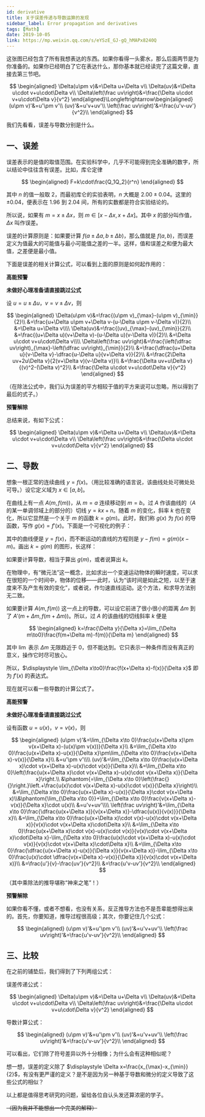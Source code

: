 ```yaml
---
id: derivative
title: 关于误差传递与导数运算的发现
sidebar_label: Error propagation and derivatives
tags: [Math]
date: 2019-10-05
link: https://mp.weixin.qq.com/s/eYSzE_GJ-gQ_hMAPx8240Q
---
```



<DocMetadataBanner frontMatter={frontMatter} />

这张图已经包含了所有我想表达的东西。如果你看得一头雾水，那么后面两节是为你准备的。如果你已经明白了它在表达什么，那你基本就已经读完了这篇文章，直接去第三节吧。

$$
\begin{aligned}
\Delta(u\pm v)&=\Delta u+\Delta v\\
\Delta(uv)&=\Delta u\cdot v+u\cdot\Delta v\\
\Delta\left(\frac uv\right)&=\frac{\Delta u\cdot v+u\cdot\Delta v}{v^2}
\end{aligned}\Longleftrightarrow\begin{aligned}
(u\pm v)'&=u'\pm v'\\
(uv)'&=u'v+uv'\\
\left(\frac uv\right)'&=\frac{u'v-uv'}{v^2}\\
\end{aligned}
$$

我们先看看，误差与导数分别是什么。

## 一、误差

误差表示的是值的取值范围。在实验科学中，几乎不可能得到完全准确的数字，所以结论中往往含有误差。比如，库仑定律

$$
\begin{aligned}
F=k\cdot\frac{Q_1Q_2}{r^n}
\end{aligned}
$$

其中 $n$ 的值一般取 $2$，而最初库仑的实验表明，$n$ 大概是 $2.00±0.04$。这里的 $±0.04$，便表示在 $1.96$ 到 $2.04$ 间，所有的实数都是符合实验结论的。

所以说，如果有 $m=x±\Delta x$，则 $m∈[x-\Delta x, x+\Delta x]$。其中 $x$ 的部分叫作值，$\Delta x$ 叫作误差。

误差的计算原则是：如果要计算 $f(a±\Delta a, b±\Delta b)$，那么值就是 $f(a,b)$，而误差定义为值最大的可能值与最小可能值之差的一半。这样，值和误差之和便为最大值，之差便是最小值。

下面是误差的相关计算公式，可以看到上面的原则是如何起作用的：

<p style={{color: 'red'}}><b>高能预警</b></p>
<p style={{color: 'red'}}><b>未做好心理准备请直接跳过公式</b></p>

设 $u=u±\Delta u$，$v=v±\Delta v$，则

$$
\begin{aligned}
\Delta(u\pm v)&=\frac{(u\pm v)_{\max}-(u\pm v)_{\min}}{2}\\
&=\frac{u+\Delta u\pm v+\Delta v-(u-\Delta u\pm v-\Delta v)}{2}\\
&=\Delta u+\Delta v\\\\
\Delta(uv)&=\frac{(uv)_{\max}-(uv)_{\min}}{2}\\
&=\frac{(u+\Delta u)(v+\Delta v)-(u-\Delta u)(v-\Delta v)}{2}\\
&=\Delta u\cdot v+u\cdot\Delta v\\\\
\Delta\left(\frac uv\right)&=\frac{\left(\dfrac uv\right)_{\max}-\left(\dfrac uv\right)_{\min}}{2}\\
&=\frac{\dfrac{u+\Delta u}{v-\Delta v}-\dfrac{u-\Delta u}{v+\Delta v}}{2}\\
&=\frac{2\Delta uv+2u\Delta v}{2(v+\Delta v)(v-\Delta v)}\\
&=\frac{\Delta uv+u\Delta v}{(v)^2-(\Delta v)^2}\\
&=\frac{\Delta u\cdot v+u\cdot\Delta v}{v^2}
\end{aligned}
$$

（在除法公式中，我们认为误差的平方相较于值的平方来说可以忽略，所以得到了最后的式子。）

<p style={{color: 'red'}}><b>预警解除</b></p>

总结来说，有如下公式：

$$
\begin{aligned}
\Delta(u\pm v)&=\Delta u+\Delta v\\
\Delta(uv)&=\Delta u\cdot v+u\cdot\Delta v\\
\Delta\left(\frac uv\right)&=\frac{\Delta u\cdot v+u\cdot\Delta v}{v^2}
\end{aligned}
$$

## 二、导数

想象一根正常的连续曲线 $y=f(x)$。（用比较准确的语言说，该曲线处处可微处处可导。）设它定义域为 $x∈[a,b]$。

在曲线上有一点 $A(m, f(m))$，从 $m=a$ 连续移动到 $m=b$。过 $A$ 作该曲线的（$A$ 的某一单调邻域上的部分的）切线 $y=kx+n$。随着 $m$ 的变化，斜率 $k$ 也在变化，所以它显然是一个关于 $m$ 的函数 $k=g(m)$。此时，我们称 $g(x)$ 为 $f(x)$ 的导函数，写作 $g(x)=f'(x)$。下面是一个可视化的例子：

其中的曲线便是 $y=f(x)$，而不断运动的直线的方程则是 $y-f(m)=g(m)(x-m)$。画出 $k=g(m)$ 的图形，长这样：

<Figure src="/img/./docs/Science/derivative/JGibibkelET68f5MoWZfb3aicRibA7AGLZyqFE4cuCibtmkptNIOserzAFRyCgajzvSMtQxub74fdoWqw8aF0MiaR6Xg.png"></Figure>

如果要计算导数，相当于算出 $g(m)$，或者说算出 $k$。

在物理中，有“微元法”这一概念，比如求出一个变速运动物体的瞬时速度，可以求在很短的一个时间中，物体的位移——此时，认为“该时间是如此之短，以至于速度来不及产生有效的变化”，或者说，作匀速直线运动。这个方法，和求导方法别无二致。

如果要计算 $A(m,f(m))$ 这一点上的导数，可以设它前进了很小很小的距离 $\Delta m$ 到了 $A'(m+\Delta m, f(m+\Delta m))$。所以，过 $A$ 的该曲线的切线斜率 $k$ 便是

$$
\begin{aligned}
k=\frac{\Delta y}{\Delta x}=\lim_{\Delta m\to0}\frac{f(m+\Delta m)-f(m)}{\Delta m}
\end{aligned}
$$

其中 $\lim$ 表示 $\Delta m$ 无限趋近于 $0$，但不能达到。它只表示一种条件而没有真正的意义，操作它时尽可放心。

所以，$\displaystyle \lim_{\Delta x\to0}\frac{f(x+\Delta x)-f(x)}{\Delta x}$ 即为 $f'(x)$ 的表达式。

现在就可以看一些导数的计算公式了。

<p style={{color: 'red'}}><b>高能预警</b></p>
<p style={{color: 'red'}}><b>未做好心理准备请直接跳过公式</b></p>

设有函数 $u=u(x)$，$v=v(x)$，则

$$
\begin{aligned}
(u\pm v)'&=\lim_{\Delta x\to 0}\frac{u(x+\Delta x)\pm v(x+\Delta x)-(u(x)\pm v(x))}{\Delta x}\\
&=\lim_{\Delta x\to 0}\frac{u(x+\Delta x)-u(x)}{\Delta x}\pm\lim_{\Delta x\to 0}\frac{v(x+\Delta x)-v(x)}{\Delta x}\\
&=u'\pm v'\\\\
(uv)'&=\lim_{\Delta x\to 0}\frac{u(x+\Delta x)\cdot v(x+\Delta x)-u(x)\cdot v(x)}{\Delta x}\\
&=\lim_{\Delta x\to 0}\left(\frac{u(x+\Delta x)\cdot v(x+\Delta x)-u(x)\cdot v(x+\Delta x)}{\Delta x}\right.\\
&\phantom{=\lim_{\Delta x\to 0}\left(\frac{}{}\right.}\left.+\frac{u(x)\cdot v(x+\Delta x)-u(x)\cdot v(x)}{\Delta x}\right)\\
&=\lim_{\Delta x\to 0}\frac{u(x+\Delta x)-u(x)}{\Delta x}\cdot v(x+\Delta x)\\&\phantom{\lim_{\Delta x\to 0}}+\lim_{\Delta x\to 0}\frac{v(x+\Delta x)-v(x)}{\Delta x}\cdot u(x)\\
&=u'v+uv'\\\\
\left(\frac uv\right)'&=\lim_{\Delta x\to 0}\frac{\dfrac{u(x+\Delta x)}{v(x+\Delta x)}-\dfrac{u(x)}{v(x)}}{\Delta x}\\
&=\lim_{\Delta x\to 0}\frac{u(x+\Delta x)\cdot v(x)-u(x)\cdot v(x+\Delta x)}{v(x)\cdot v(x+\Delta x)\cdot\Delta x}\\
&=\lim_{\Delta x\to 0}\frac{u(x+\Delta x)\cdot v(x)-u(x)\cdot v(x)}{v(x)\cdot v(x+\Delta x)\cdot\Delta x}-\lim_{\Delta x\to 0}\frac{u(x)\cdot v(x+\Delta x)-u(x)\cdot v(x)}{v(x)\cdot v(x+\Delta x)\cdot\Delta x}\\
&=\lim_{\Delta x\to 0}\frac{\dfrac{u(x+\Delta x)-u(x)}{\Delta x}}{v(x+\Delta x)}-\lim_{\Delta x\to 0}\frac{u(x)\cdot \dfrac{v(x+\Delta x)-v(x)}{\Delta x}}{v(x)\cdot v(x+\Delta x)}\\
&=\frac{u'}{v}-\frac{uv'}{v^2}\\
&=\frac{u'v-uv'}{v^2}\\
\end{aligned}
$$

（其中乘除法的推导堪称“神来之笔”！）

<p style={{color: 'red'}}><b>预警解除</b></p>

如果你看不懂，或者不想看，也没有关系，反正推导方法也不是吾辈能想得出来的。首先，你要知道，推导过程很高级；其次，你要记住几个公式：

$$
\begin{aligned}
(u\pm v)'&=u'\pm v'\\
(uv)'&=u'v+uv'\\
\left(\frac uv\right)'&=\frac{u'v-uv'}{v^2}\\
\end{aligned}
$$

## 三、比较

在之前的铺垫后，我们得到了下列两组公式：

误差传递公式：

$$
\begin{aligned}
\Delta(u\pm v)&=\Delta u+\Delta v\\
\Delta(uv)&=\Delta u\cdot v+u\cdot\Delta v\\
\Delta\left(\frac uv\right)&=\frac{\Delta u\cdot v+u\cdot\Delta v}{v^2}
\end{aligned}
$$

导数计算公式：

$$
\begin{aligned}
(u\pm v)'&=u'\pm v'\\
(uv)'&=u'v+uv'\\
\left(\frac uv\right)'&=\frac{u'v-uv'}{v^2}\\
\end{aligned}
$$

可以看出，它们除了符号差异以外十分相像；为什么会有这种相似呢？

想一想，误差的定义除了 $\displaystyle \Delta x=\frac{x_{\max}-x_{\min}}{2}$，有没有更严谨的定义？是不是因为另一种基于导数和微分的定义导致了这些公式的相似？

以上都是值得思考研究的问题，留给各位自认头发还算浓密的学子。

~~（因为我并不能想出一个完美的解释）~~
